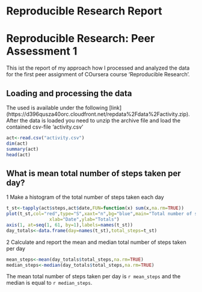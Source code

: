 Reproducible Research Report
============================================

# Reproducible Research: Peer Assessment 1
This ist the report of my approach how I processed and analyzed the data for the first peer assignment of COursera course 'Reproducible Research'.

## Loading and processing the data 

The used is available under the following [link] (https://d396qusza40orc.cloudfront.net/repdata%2Fdata%2Factivity.zip). After the data is loaded you need to unzip the archive file and load the contained csv-file 'activity.csv'

```r
act<-read.csv("activity.csv")
dim(act)
summary(act)
head(act)
```

## What is mean total number of steps taken per day?

1 Make a histogram of the total number of steps taken each day
```r
t_st<-tapply(act$steps,act$date,FUN=function(x) sum(x,na.rm=TRUE))
plot(t_st,col="red",type="S",xaxt="n",bg="blue",main="Total number of steps",
                xlab="Date",ylab="Totals")
axis(1, at=seq(1, 61, by=1),labels=names(t_st))
day_totals<-data.frame(day=names(t_st),total_steps=t_st)
```

2 Calculate and report the mean and median total number of steps taken per day
```r
mean_steps<-mean(day_totals$total_steps,na.rm=TRUE)
median_steps<-median(day_totals$total_steps,na.rm=TRUE)
```

The mean total number of steps taken per day is `r mean_steps` and the median is equal to `r median_steps`.

